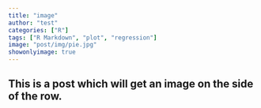 ```yaml
---
title: "image"
author: "test"
categories: ["R"]
tags: ["R Markdown", "plot", "regression"]
image: "post/img/pie.jpg"
showonlyimage: true
---
```


## This is a post which will get an image on the side of the row.